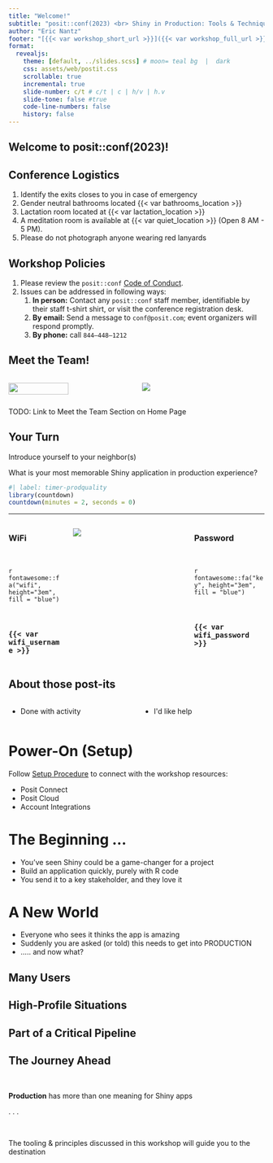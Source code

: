 ```yaml
---
title: "Welcome!"
subtitle: "posit::conf(2023) <br> Shiny in Production: Tools & Techniques"
author: "Eric Nantz"
footer: "[{{< var workshop_short_url >}}]({{< var workshop_full_url >}})"
format: 
  revealjs:
    theme: [default, ../slides.scss] # moon= teal bg  |  dark
    css: assets/web/postit.css
    scrollable: true
    incremental: true
    slide-number: c/t # c/t | c | h/v | h.v
    slide-tone: false #true
    code-line-numbers: false
    history: false
---
```


## Welcome to posit::conf(2023)! {background-color="black" background-image="assets/img/bg/rstudioconf_crowd.jpg" background-size="cover"}

## Conference Logistics {visibility="hidden"}

::: {.nonincremental}
1. Identify the exits closes to you in case of emergency
1. Gender neutral bathrooms located {{< var bathrooms_location >}}
1. Lactation room located at {{< var lactation_location >}}
1. A meditation room is available at {{< var quiet_location >}} (Open 8 AM - 5 PM).
1. Please do not photograph anyone wearing red lanyards
:::

## Workshop Policies 

::: {.nonincremental}
1. Please review the `posit::conf` [Code of Conduct](https://posit.co/code-of-conduct/).
1. Issues can be addressed in following ways:
     1. **In person:** Contact any `posit::conf` staff member, identifiable by their staff t-shirt shirt, or visit the conference registration desk.
     1. **By email:** Send a message to `conf@posit.com`; event organizers will respond promptly.
     1. **By phone:** call `844—448—1212`

:::

## Meet the Team!

:::: {.columns}

::: {.column width="50%"}
![](assets/img/people/enantz.jpg){fig-alt="Eric Nantz" fig-align="center" width="70%"}
:::

::: {.column width="50%"}
![](assets/img/people/mthomas.jpeg){fig-alt="Michael Thomas" fig-align="center"}
:::

::::

::: footer
TODO: Link to Meet the Team Section on Home Page
:::

## Your Turn

Introduce yourself to your neighbor(s)

What is your most memorable Shiny application in production experience?

```r
#| label: timer-prodquality
library(countdown)
countdown(minutes = 2, seconds = 0)
```

---

:::: {.columns .v-center-container}

::: {.column width="23%"}

### WiFi

<br> 

`r fontawesome::fa("wifi", height="3em", fill = "blue")`

<br>

### `{{< var wifi_username >}}`

:::

::: {.column width="47%"}

![](assets/img/bg/surf_internet.jpg)

:::

::: {.column width="30%"}

### Password

<br>

`r fontawesome::fa("key", height="3em", fill = "blue")`

<br>

### `{{< var wifi_password >}}`

:::

::::

## About those post-its

:::: {.columns .v-center-container}

::: {.column width="50%"}

```{=html}
<ul id="notes-green">
    <li>
        <p>Done with activity</p>
    </li>
</ul>
```

:::

::: {.column width="50%"}

```{=html}
<ul id="notes-pink">
    <li>
        <p>I'd like help</p>
    </li>
</ul>
```

:::

:::

# Power-On (Setup)

Follow [Setup Procedure](../setup.qmd) to connect with the workshop resources:

* Posit Connect
* Posit Cloud
* Account Integrations

# The Beginning ... {background-color="black" background-image="assets/img/bg/beginning.png" background-size="cover"}

::: {.notes}
* You've seen Shiny could be a game-changer for a project
* Build an application quickly, purely with R code
* You send it to a key stakeholder, and they love it
:::

# A New World {background-image="assets/img/bg/metroid_ship.jpg" background-size="cover" background-color="black"}

::: {.notes}
* Everyone who sees it thinks the app is amazing
* Suddenly you are asked (or told) this needs to get into PRODUCTION
* ..... and now what?
:::


## Many Users {background-image="assets/img/bg/many_users.jpg" background-size="contain" background-color="black"}

## High-Profile Situations {background-image="assets/img/bg/nasa_mission_control.jpg" background-size="contain" background-color="black"}


## Part of a Critical Pipeline {background-image="assets/img/bg/pinky_brain_take_over_world.jpg" background-size="contain" background-color="black"}

## The Journey Ahead

<br> 

**Production** has more than one meaning for Shiny apps

. . .

<br>

The tooling & principles discussed in this workshop will guide you to the destination

